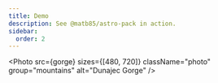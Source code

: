 ```yaml
---
title: Demo
description: See @matb85/astro-pack in action.
sidebar:
  order: 2
---
```






<Photo src={mountains} sizes={[1290]} className="photo" group="mountains" alt="a portrait of a bird" />

<Photo src={gorge} sizes={[480, 720]} className="photo" group="mountains" alt="Dunajec Gorge" />

<div class="gallery">
  <Photo src={bird} sizes={[480, 720]} multi className="photo" group="gallery-0" />
  <Photo
    src={mountains}
    sizes={[480, 720]}
    multi
    className="photo"
    group="gallery-1"
    alt="Island" />
  <Photo src={gorge} sizes={[480, 720]} multi className="photo" group="gallery-2" alt="gorge" />
  <Photo
    src={sokolica}
    sizes={[480, 720]}
    multi
    className="photo"
    group="gallery-3"
    alt="sokolica" />
</div>

<PhotoMultiViewer/>
<PhotoViewer/>